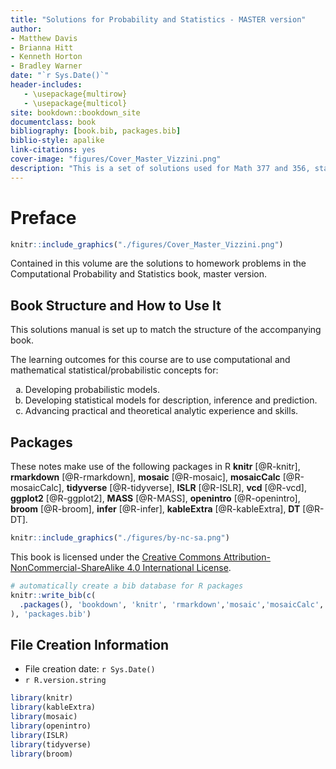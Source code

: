 --- 
title: "Solutions for Probability and Statistics - MASTER version"
author: 
- Matthew Davis
- Brianna Hitt
- Kenneth Horton
- Bradley Warner
date: "`r Sys.Date()`"
header-includes:
   - \usepackage{multirow}
   - \usepackage{multicol}
site: bookdown::bookdown_site
documentclass: book
bibliography: [book.bib, packages.bib]
biblio-style: apalike
link-citations: yes
cover-image: "figures/Cover_Master_Vizzini.png"
description: "This is a set of solutions used for Math 377 and 356, starting in the fall of 2020 and the spring of 2022, respectively."
---

\input{latex/math-definitions.tex}

# Preface {-}


```{r echo=FALSE}
knitr::include_graphics("./figures/Cover_Master_Vizzini.png")
```
  

Contained in this volume are the solutions to homework problems in the Computational Probability and Statistics book, master version.  


## Book Structure and How to Use It

This solutions manual is set up to match the structure of the accompanying book. 

The learning outcomes for this course are to use computational and mathematical statistical/probabilistic concepts for:

a.	Developing probabilistic models.  
b.	Developing statistical models for description, inference and prediction.  
c.	Advancing practical and theoretical analytic experience and skills.  


## Packages

These notes make use of the following packages in R **knitr** [@R-knitr], **rmarkdown** [@R-rmarkdown], **mosaic** [@R-mosaic], **mosaicCalc** [@R-mosaicCalc], **tidyverse** [@R-tidyverse], **ISLR** [@R-ISLR], **vcd** [@R-vcd], **ggplot2** [@R-ggplot2], **MASS** [@R-MASS], **openintro** [@R-openintro], **broom** [@R-broom], **infer** [@R-infer],  **kableExtra** [@R-kableExtra], **DT** [@R-DT].


```{r echo=FALSE, out.width="10%"}
knitr::include_graphics("./figures/by-nc-sa.png")  
``` 


This book is licensed under the [Creative Commons Attribution-NonCommercial-ShareAlike 4.0 International License](http://creativecommons.org/licenses/by-nc-sa/4.0/).

```{r include=FALSE}
# automatically create a bib database for R packages
knitr::write_bib(c(
  .packages(), 'bookdown', 'knitr', 'rmarkdown','mosaic','mosaicCalc','vcd','ISLR','tidyverse','ggplot2','MASS','openintro','broom','infer','ISLR','kableExtra','DT'
), 'packages.bib')
```

## File Creation Information 

  * File creation date: `r Sys.Date()`
  * `r R.version.string`


```{r warning=FALSE,message=FALSE,include=FALSE}
library(knitr)
library(kableExtra)
library(mosaic)
library(openintro)
library(ISLR)
library(tidyverse)
library(broom)
```

